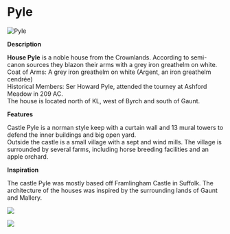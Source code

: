 

# Pyle

<Image src="https://cdn.sanity.io/images/1as7cn02/production/c5c6368749e2df51332ce5f9833c38cf3b1d50e6-800x475.png?w=976&h=350&fit=crop&crop=center&auto=format" alt="Pyle" width={976} height={350}  />

<ProjectDetails
  floatRight
  region="Crownlands"
  house="House Pyle"
  type="Castle"
  status="Completed"
  warp="/warp pyle"
  projectLead="Luk_emAn"
  dateStarted="December 26, 2019"
  dateCompleted="December 26, 2019"
/>

**Description**  
  
**House Pyle** is a noble house from the Crownlands. According to semi-canon sources they blazon their arms with a grey iron greathelm on white.  
Coat of Arms: A grey iron greathelm on white (Argent, an iron greathelm cendrée)  
Historical Members: Ser Howard Pyle, attended the tourney at Ashford Meadow in 209 AC.  
The house is located north of KL, west of Byrch and south of Gaunt.  
  
**Features**  
  
Castle Pyle is a norman style keep with a curtain wall and 13 mural towers to defend the inner buildings and big open yard.  
Outside the castle is a small village with a sept and wind mills. The village is surrounded by several farms, including horse breeding facilities and an apple orchard.  
  
**Inspiration**  
  
The castle Pyle was mostly based off Framlingham Castle in Suffolk. The architecture of the houses was inspired by the surrounding lands of Gaunt and Mallery.


![](https://cdn.sanity.io/images/1as7cn02/production/f3206c2d88dc3f6cfa0c0d7bf986c7638c5a8917-781x546.jpg)


![](https://cdn.sanity.io/images/1as7cn02/production/a934f5d8484d47c3c2f4442328e97cffaba6e40f-600x424.jpg)